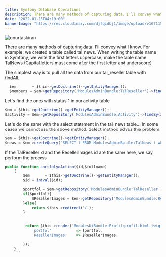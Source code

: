 ```yaml
---
title: Symfony Database Operations
description: There are many methods of capturing data. I'll convey what I know. For example we created a table called tal_news
date: "2022-01-16T04:19:00"
bannerImage: "https://res.cloudinary.com/djfqidbj1/image/upload/v1671153552/njqwljtcq4aykeaoagyn.png"
---
```

<img className="w-full rounded-xl" src="https://res.cloudinary.com/djfqidbj1/image/upload/v1671153552/njqwljtcq4aykeaoagyn.png" alt="onurtaskiran" />

There are many methods of capturing data. I'll convey what I know. For example: we created a table called tal_news. When writing the table name in Symfony, we write the first letters uppercase, make the table name TalNews (Capital letters must come after the first letter and underscore)

The simplest way is to pull all the data from our tal_reseller table with findAll.

```javascript
  $em       = $this->getDoctrine()->getEntityManager();
  $members = $em->getRepository('ModulesAdminBundle:TalReseller')->findAll();
```
Let's find the ones with status 1 in our activity table

```javascript
$em = $this->getDoctrine()->getEntityManager();
$activity = $em->getRepository('ModulesAdminBundle:Activity')->findBy(array('status'=>1));
```

Let's do the same with the select statement in the tal_news table... In some cases we cannot use the above method. Select method solves this problem

```javascript
$em = $this->getDoctrine()->getEntityManager();
$news = $em->createQuery("SELECT t FROM ModulesAdminBundle:TalNews t where t.status=1")->getResult();
```

If the TalReseller id and the ResellerImages id are the same here, we say perform the process

```javascript
public function portfolyoAction($id,$fullname)
    {
        $em       = $this->getDoctrine()->getEntityManager();
        $id = intval($id);

        $portfol = $em->getRepository('ModulesAdminBundle:TalReseller')->findOneBy(array('id'=>$id));
        if($portfol){
            $ResellerImages = $em->getRepository('ModulesAdminBundle:ResellerImages')->findBy(array('resellerId'=>$id));
        }else{
            return $this->redirect('/');
        }
		
		
		 return $this->render('ModulesUiBundle:Profil:profil.html.twig',array(
            'portfol'           => $portfol,
            'ResellerImages'    => $ResellerImages,

        ));
    }
    ```